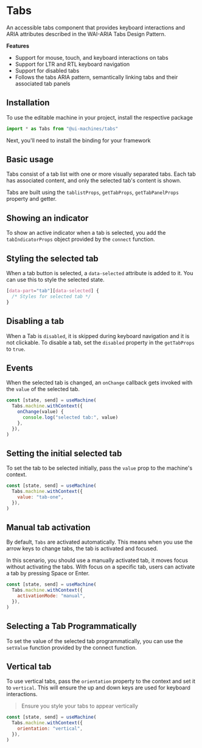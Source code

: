 # Tabs

An accessible tabs component that provides keyboard interactions and ARIA
attributes described in the WAI-ARIA Tabs Design Pattern.

<Showcase id="Tabs" />

**Features**

- Support for mouse, touch, and keyboard interactions on tabs
- Support for LTR and RTL keyboard navigation
- Support for disabled tabs
- Follows the tabs ARIA pattern, semantically linking tabs and their associated
  tab panels

## Installation

To use the editable machine in your project, install the respective package

<InstallSnippet package="@ui-machines/tabs" />

```jsx
import * as Tabs from "@ui-machines/tabs"
```

Next, you'll need to install the binding for your framework

<CodeSnippet id="tabs/installation.mdx" />

## Basic usage

Tabs consist of a tab list with one or more visually separated tabs. Each tab
has associated content, and only the selected tab's content is shown.

Tabs are built using the `tablistProps`, `getTabProps`, `getTabPanelProps`
property and getter.

<CodeSnippet id="tabs/usage.mdx" />

## Showing an indicator

To show an active indicator when a tab is selected, you add the
`tabIndicatorProps` object provided by the `connect` function.

<CodeSnippet id="tabs/with-indicator.mdx" />

## Styling the selected tab

When a tab button is selected, a `data-selected` attribute is added to it. You
can use this to style the selected state.

```css
[data-part="tab"][data-selected] {
  /* Styles for selected tab */
}
```

## Disabling a tab

When a Tab is `disabled`, it is skipped during keyboard navigation and it is not
clickable. To disable a tab, set the `disabled` property in the `getTabProps` to
`true`.

<CodeSnippet id="tabs/disabling-tab.mdx" />

## Events

When the selected tab is changed, an `onChange` callback gets invoked with the
`value` of the selected tab.

```jsx
const [state, send] = useMachine(
  Tabs.machine.withContext({
    onChange(value) {
      console.log("selected tab:", value)
    },
  }),
)
```

## Setting the initial selected tab

To set the tab to be selected initially, pass the `value` prop to the machine's
context.

```jsx
const [state, send] = useMachine(
  Tabs.machine.withContext({
    value: "tab-one",
  }),
)
```

## Manual tab activation

By default, `Tabs` are activated automatically. This means when you use the
arrow keys to change tabs, the tab is activated and focused.

In this scenario, you should use a manually activated tab, it moves focus
without activating the tabs. With focus on a specific tab, users can activate a
tab by pressing Space or Enter.

```jsx
const [state, send] = useMachine(
  Tabs.machine.withContext({
    activationMode: "manual",
  }),
)
```

## Selecting a Tab Programmatically

To set the value of the selected tab programmatically, you can use the
`setValue` function provided by the connect function.

<CodeSnippet id="tabs/programmatic-control.mdx" />

## Vertical tab

To use vertical tabs, pass the `orientation` property to the context and set it
to `vertical`. This will ensure the up and down keys are used for keyboard
interactions.

> Ensure you style your tabs to appear vertically

```jsx
const [state, send] = useMachine(
  Tabs.machine.withContext({
    orientation: "vertical",
  }),
)
```
